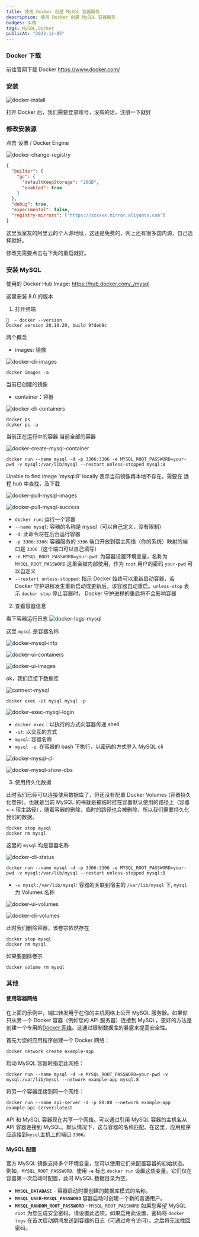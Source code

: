 ```yaml
---
title: 使用 Docker 创建 MySQL 容器服务
description: 使用 Docker 创建 MySQL 容器服务
badges: 实践
tags: MySQL,Docker
publicAt: "2022-11-05"
---
```


### Docker 下载

前往官网下载 Docker https://www.docker.com/

### 安装

![docker-install](/static/images/use-docker-mysql-server/docker-install.png)

打开 Docker 后，我们需要登录账号，没有的话，注册一下就好

### 修改安装源

点击 设置 / Docker Engine

![docker-change-registry](/static/images/use-docker-mysql-server/docker-change-registry.png)

```json
{
  "builder": {
    "gc": {
      "defaultKeepStorage": "20GB",
      "enabled": true
    }
  },
  "debug": true,
  "experimental": false,
  "registry-mirrors": ["https://xxxxxx.mirror.aliyuncs.com"]
}
```

这里我室友的阿里云的个人源地址，这还是免费的，网上还有很多国内源，自己选择就好。

修改完需要点击右下角的重启就好。

### 安装 MySQL

使用的 Docker Hub Image: https://hub.docker.com/_/mysql

这里安装 8.0 的版本

1. 打开终端

```shell
🤙  ~ docker --version
Docker version 20.10.20, build 9fdeb9c
```

两个概念

- images: 镜像

![docker-cli-images](/static/images/use-docker-mysql-server/docker-cli-images.png)

```shell
docker images -a
```

当前已创建的镜像

- container：容器

![docker-cli-containers](/static/images/use-docker-mysql-server/docker-cli-containers.png)

```shell
docker ps
dcpker ps -a
```

当前正在运行中的容器
当前全部的容器

![docker-create-mysql-container](/static/images/use-docker-mysql-server/docker-create-mysql-container.png)

```shell
docker run --name mysql -d -p 3306:3306 -e MYSQL_ROOT_PASSWORD=your-pwd -v mysql:/var/lib/mysql --restart unless-stopped mysql:8
```

Unable to find image 'mysql:8' locally 表示当前镜像再本地不存在，需要在 远程 hub 中查找，及下载

![docker-pull-mysql-images](/static/images/use-docker-mysql-server/docker-pull-mysql-images.png)

![docker-pull-mysql-success](/static/images/use-docker-mysql-server/docker-pull-mysql-success.png)

- `docker run`: 运行一个容器
- `--name mysql`: 容器的名称是 mysql（可以自己定义，没有限制）
- `-d`: 此命令将在后台运行容器
- `-p 3306:3306`: 容器服务的 `3306` 端口开放到宿主网络（你的系统）映射的端口是 `3306`（这个端口可以自己填写）
- `-e MYSQL_ROOT_PASSWORD=your-pwd`: 为容器设置环境变量，名称为 `MYSQL_ROOT_PASSWORD` 这里会被内部使用，作为 `root` 用户的密码 `your-pwd` 可以自定义
- `--restart unless-stopped`: 指示 Docker 始终可以重新启动容器，若 Docker 守护进程发生重新启动或更新后，该容器自动重启。`unless-stop` 表示 `docker stop` 停止容器时， Docker 守护进程的重启将不会影响容器

2. 查看容器信息

看下容器运行日志
![docker-logs-mysql](/static/images/use-docker-mysql-server/docker-logs-mysql.png)

这里 `mysql` 是容器名称

![docker-mysql-info](/static/images/use-docker-mysql-server/docker-mysql-info.png)

![docker-ui-containers](/static/images/use-docker-mysql-server/docker-ui-containers.png)

![docker-ui-images](/static/images/use-docker-mysql-server/docker-ui-images.png)

ok，我们连接下数据库

![connect-mysql](/static/images/use-docker-mysql-server/connect-mysql.png)

```shell
docker exec -it mysql mysql -p
```

![docker-exec-mysql-login](/static/images/use-docker-mysql-server/docker-exec-mysql-login.png)

- `docker exec`：以执行的方式向容器传递 shell
- `-it`: 以交互的方式
- `mysql`: 容器名称
- `mysql -p`: 在容器的 bash 下执行，以密码的方式登入 MySQL cli

![docker-mysql-cli](/static/images/use-docker-mysql-server/docker-mysql-cli.png)

![docker-mysql-show-dbs](/static/images/use-docker-mysql-server/docker-mysql-show-dbs.png)

3. 使用持久化数据

此时我们已经可以连接使用数据库了，但还没有配置 Docker Volumes (容器持久化卷宗)。也就是当前 MySQL 的书就是被临时挂在容器默认使用的路径上（容器 `<->` 宿主路径），随着容器的删除，临时的路径也会被删除，所以我们需要持久化我们的数据。

```shell
docker stop mysql
docker rm mysql
```

这里的 `mysql` 均是容器名称

![docker-cli-status](/static/images/use-docker-mysql-server/docker-cli-status.png)

```shell
docker run --name mysql -d -p 3306:3306 -e MYSQL_ROOT_PASSWORD=your-pwd -v mysql:/var/lib/mysql --restart unless-stopped mysql:8
```

- `-v mysql:/var/lib/mysql`: 容器的关联到宿主的 `/var/lib/mysql` 下, `mysql` 为 Volumes 名称

![docker-ui-volumes](/static/images/use-docker-mysql-server/docker-ui-volumes.png)

![docker-cli-volumes](/static/images/use-docker-mysql-server/docker-cli-volumes.png)

此时我们删除容器，该卷宗依然存在

```shell
docker stop mysql
docker rm mysql
```

如果要删除卷宗

```shell
docker volume rm mysql
```

### 其他

#### 使用容器网络

在上面的示例中，端口转发用于在你的主机网络上公开 MySQL 服务器。如果你只从另一个 Docker 容器（例如您的 API 服务器）连接到 MySQL，更好的方法是创建一个专用的[Docker 网络](https://docs.docker.com/network)。这通过限制数据库的暴露来提高安全性。

首先为您的应用程序创建一个 Docker 网络：

```shell
docker network create example-app
```

启动 MySQL 容器时指定此网络：

```shell
docker run --name mysql -d -e MYSQL_ROOT_PASSWORD=your-pwd -v mysql:/var/lib/mysql --network example-app mysql:8
```

将另一个容器连接到同一个网络：

```shell
docker run --name api-server -d -p 80:80 --network example-app example-api-server:latest
```

API 和 MySQL 容器现在共享一个网络。可以通过引用 MySQL 容器的主机名从 API 容器连接到 MySQL。默认情况下，这与容器的名称匹配。在这里，应用程序应连接到`mysql`主机上的端口 `3306`。

#### MySQL 配置

官方 MySQL 镜像支持多个环境变量，您可以使用它们来配置容器的初始状态。例如，`MYSQL_ROOT_PASSWORD`.  使用 `-e` 标志 `docker run` 设置这些变量。它们仅在容器第一次启动时配置，此时 MySQL 数据目录为空。

- **`MYSQL_DATABASE`** - 容器启动时要创建的数据库模式的名称。
- **`MYSQL_USER`-`MYSQL_PASSWORD`** 容器启动时创建一个新的普通用户。
- **`MYSQL_RANDOM_ROOT_PASSWORD`** - `MYSQL_ROOT_PASSWORD` 如果您希望 MySQL `root` 为您生成安全密码，请设置此选项。如果启用此设置，密码将 `docker logs` 在首次启动期间发送到容器的日志（可通过命令访问）。之后将无法找回密码。
